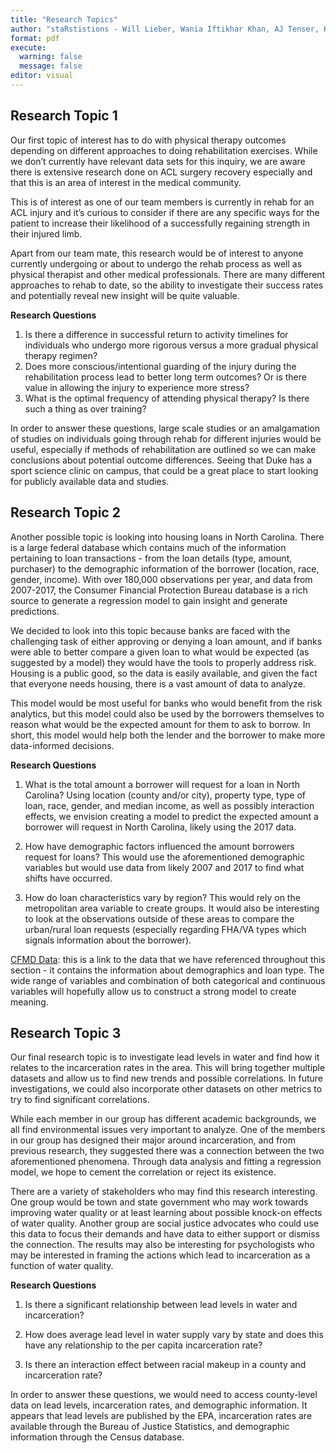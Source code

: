 ```yaml
---
title: "Research Topics"
author: "staRstistions - Will Lieber, Wania Iftikhar Khan, AJ Tenser, Kami Akala"
format: pdf
execute: 
  warning: false
  message: false
editor: visual
---
```


## Research Topic 1

Our first topic of interest has to do with physical therapy outcomes depending on different approaches to doing rehabilitation exercises. While we don't currently have relevant data sets for this inquiry, we are aware there is extensive research done on ACL surgery recovery especially and that this is an area of interest in the medical community.

This is of interest as one of our team members is currently in rehab for an ACL injury and it's curious to consider if there are any specific ways for the patient to increase their likelihood of a successfully regaining strength in their injured limb.

Apart from our team mate, this research would be of interest to anyone currently undergoing or about to undergo the rehab process as well as physical therapist and other medical professionals. There are many different approaches to rehab to date, so the ability to investigate their success rates and potentially reveal new insight will be quite valuable.

**Research Questions**

1.  Is there a difference in successful return to activity timelines for individuals who undergo more rigorous versus a more gradual physical therapy regimen?
2.  Does more conscious/intentional guarding of the injury during the rehabilitation process lead to better long term outcomes? Or is there value in allowing the injury to experience more stress?
3.  What is the optimal frequency of attending physical therapy? Is there such a thing as over training?

In order to answer these questions, large scale studies or an amalgamation of studies on individuals going through rehab for different injuries would be useful, especially if methods of rehabilitation are outlined so we can make conclusions about potential outcome differences. Seeing that Duke has a sport science clinic on campus, that could be a great place to start looking for publicly available data and studies.

\pagebreak

## Research Topic 2

Another possible topic is looking into housing loans in North Carolina. There is a large federal database which contains much of the information pertaining to loan transactions - from the loan details (type, amount, purchaser) to the demographic information of the borrower (location, race, gender, income). With over 180,000 observations per year, and data from 2007-2017, the Consumer Financial Protection Bureau database is a rich source to generate a regression model to gain insight and generate predictions. 

We decided to look into this topic because banks are faced with the challenging task of either approving or denying a loan amount, and if banks were able to better compare a given loan to what would be expected (as suggested by a model) they would have the tools to properly address risk. Housing is a public good, so the data is easily available, and given the fact that everyone needs housing, there is a vast amount of data to analyze.

This model would be most useful for banks who would benefit from the risk analytics, but this model could also be used by the borrowers themselves to reason what would be the expected amount for them to ask to borrow. In short, this model would help both the lender and the borrower to make more data-informed decisions.

**Research Questions**

1.  What is the total amount a borrower will request for a loan in North Carolina? Using location (county and/or city), property type, type of loan, race, gender, and median income, as well as possibly interaction effects, we envision creating a model to predict the expected amount a borrower will request in North Carolina, likely using the 2017 data.

2.  How have demographic factors influenced the amount borrowers request for loans? This would use the aforementioned demographic variables but would use data from likely 2007 and 2017 to find what shifts have occurred.

3.  How do loan characteristics vary by region? This would rely on the metropolitan area variable to create groups. It would also be interesting to look at the observations outside of these areas to compare the urban/rural loan requests (especially regarding FHA/VA types which signals information about the borrower).

[CFMD Data](https://www.consumerfinance.gov/data-research/hmda/historic-data/?geo=nc&records=first-lien-owner-occupied-1-4-family-records&field_descriptions=labels): this is a link to the data that we have referenced throughout this section - it contains the information about demographics and loan type. The wide range of variables and combination of both categorical and continuous variables will hopefully allow us to construct a strong model to create meaning.

\pagebreak

## Research Topic 3

Our final research topic is to investigate lead levels in water and find how it relates to the incarceration rates in the area. This will bring together multiple datasets and allow us to find new trends and possible correlations. In future investigations, we could also incorporate other datasets on other metrics to try to find significant correlations.

While each member in our group has different academic backgrounds, we all find environmental issues very important to analyze. One of the members in our group has designed their major around incarceration, and from previous research, they suggested there was a connection between the two aforementioned phenomena. Through data analysis and fitting a regression model, we hope to cement the correlation or reject its existence.

There are a variety of stakeholders who may find this research interesting. One group would be town and state government who may work towards improving water quality or at least learning about possible knock-on effects of water quality. Another group are social justice advocates who could use this data to focus their demands and have data to either support or dismiss the connection. The results may also be interesting for psychologists who may be interested in framing the actions which lead to incarceration as a function of water quality.

**Research Questions**

1.  Is there a significant relationship between lead levels in water and incarceration?

2.  How does average lead level in water supply vary by state and does this have any relationship to the per capita incarceration rate?

3.  Is there an interaction effect between racial makeup in a county and incarceration rate?

In order to answer these questions, we would need to access county-level data on lead levels, incarceration rates, and demographic information. It appears that lead levels are published by the EPA, incarceration rates are available through the Bureau of Justice Statistics, and demographic information through the Census database.
